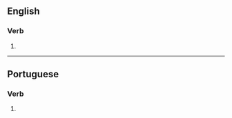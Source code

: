 ==English==

===Verb===
{{head|en|verb form}}

# {{en-third-person singular of|odorize}}

----

==Portuguese==

===Verb===
{{head|pt|verb form}}

# {{pt-verb form of|odorizar}}